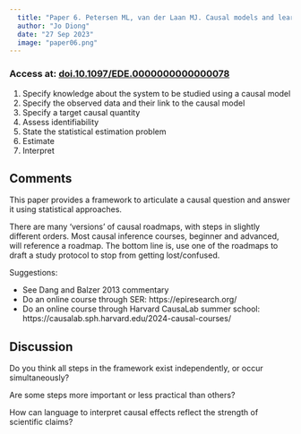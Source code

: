 ```yaml
---
  title: "Paper 6. Petersen ML, van der Laan MJ. Causal models and learning from data: integrating causal modeling and statistical estimation. Epidemiology 2014;25(3):418-26."
  author: "Jo Diong"
  date: "27 Sep 2023"
  image: "paper06.png"
---
```


### Access at: [doi.10.1097/EDE.0000000000000078](https://journals.lww.com/epidem/fulltext/2014/05000/causal_models_and_learning_from_data__integrating.13.aspx)

1. Specify knowledge about the system to be studied using a causal model
2. Specify the observed data and their link to the causal model
3. Specify a target causal quantity
4. Assess identifiability
5. State the statistical estimation problem
6. Estimate
7. Interpret

## Comments

This paper provides a framework to articulate a causal question and answer it using statistical approaches.

There are many 'versions' of causal roadmaps, with steps in slightly different orders.
Most causal inference courses, beginner and advanced, will reference a roadmap.
The bottom line is, use one of the roadmaps to draft a study protocol to stop from getting lost/confused.

Suggestions:

* See Dang and Balzer 2013 commentary
* Do an online course through SER: https://epiresearch.org/
* Do an online course through Harvard CausaLab summer school: https://causalab.sph.harvard.edu/2024-causal-courses/

## Discussion

Do you think all steps in the framework exist independently, or occur simultaneously?

Are some steps more important or less practical than others?

How can language to interpret causal effects reflect the strength of scientific claims?

